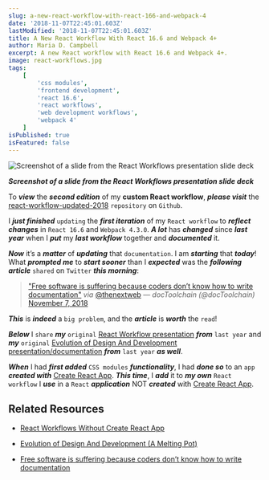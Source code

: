```yaml
---
slug: a-new-react-workflow-with-react-166-and-webpack-4
date: '2018-11-07T22:45:01.603Z'
lastModified: '2018-11-07T22:45:01.603Z'
title: A New React Workflow With React 16.6 and Webpack 4+
author: Maria D. Campbell
excerpt: A new React workflow with React 16.6 and Webpack 4+.
image: react-workflows.jpg
tags:
    [
        'css modules',
        'frontend development',
        'react 16.6',
        'react workflows',
        'web development workflows',
        'webpack 4'
    ]
isPublished: true
isFeatured: false
---
```


![Screenshot of a slide from the React Workflows presentation slide deck](react-workflows.jpg)

***Screenshot of a slide from the React Workflows presentation slide deck***

To ***view*** the **_second edition_** of my **custom React workflow**, ***please visit*** the [react-workflow-updated-2018](https://github.com/interglobalmedia/react-workflow-updated-2018) `repository` on `Github`.

I ***just finished*** `updating` the **_first iteration_** of my `React workflow` to
***reflect changes*** in `React 16.6` and `Webpack 4.3.0`. ***A lot*** has ***changed*** since ***last year*** when I ***put*** my ***last workflow*** together and ***documented*** it.

***Now*** it’s a ***matter*** of ***updating*** that `documentation`. I am ***starting*** that ***today***! What ***prompted me*** to ***start sooner*** than I ***expected*** was the ***following article*** `shared` on `Twitter` ***this morning***:

>["Free software is suffering because coders don’t know how to write documentation"](https://t.co/yIAMZolG30) *via* [@thenextweb](https://twitter.com/TheNextWeb?ref_src=twsrc%5Etfw) — *docToolchain (@docToolchain)* [November 7, 2018](https://twitter.com/docToolchain/status/1060105284105003009?ref_src=twsrc%5Etfw)

***This*** is ***indeed*** a `big problem`, and the ***article*** is ***worth*** the `read`!

***Below*** I `share` ***my*** `original` [React Workflow presentation](https://interglobalmedia.github.io/react-workflow-presentation/#/) ***from*** `last year` and ***my*** `original` [Evolution of Design And Development presentation/documentation](https://interglobalmedia.github.io/evolution-in-design-and-development/#0) ***from*** `last year` ***as well***. 

***When*** I had ***first added*** `CSS modules` **_functionality_**, I had ***done so*** to an `app` ***created with*** [Create React App](https://github.com/facebook/create-react-app/blob/master/packages/react-scripts/template/README.md). ***This time***, I ***add*** it to **_my own_** `React workflow` I ***use*** in a `React`
***application*** NOT ***created*** with [Create React App](https://github.com/facebook/create-react-app/blob/master/packages/react-scripts/template/README.md).

## Related Resources

- [React Workflows Without Create React App](https://interglobalmedia.github.io/react-workflow-presentation/#/)

- [Evolution of Design And Development (A Melting Pot)](https://interglobalmedia.github.io/evolution-in-design-and-development/#0)

- [Free software is suffering because coders don’t know how to write documentation](https://thenextweb.com/dd/2017/06/02/free-software-is-suffering-because-coders-dont-know-how-to-write-documentation/?utm_source=twitter&utm_medium=referral&utm_content=Free%2Bsoftware%2Bis%2Bsuffering%2Bbecause%2Bcoders%2Bdon%25E2%2580%2599t%2Bknow%2Bhow%2Bto%2Bwrite%2Bdocumentation)
